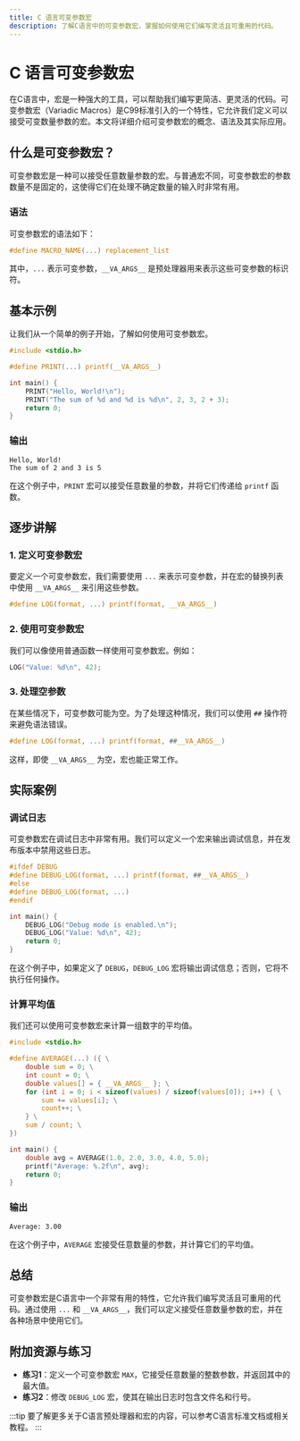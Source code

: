 ```yaml
---
title: C 语言可变参数宏
description: 了解C语言中的可变参数宏，掌握如何使用它们编写灵活且可重用的代码。
---
```


# C 语言可变参数宏

在C语言中，宏是一种强大的工具，可以帮助我们编写更简洁、更灵活的代码。可变参数宏（Variadic Macros）是C99标准引入的一个特性，它允许我们定义可以接受可变数量参数的宏。本文将详细介绍可变参数宏的概念、语法及其实际应用。

## 什么是可变参数宏？

可变参数宏是一种可以接受任意数量参数的宏。与普通宏不同，可变参数宏的参数数量不是固定的，这使得它们在处理不确定数量的输入时非常有用。

### 语法

可变参数宏的语法如下：

```c
#define MACRO_NAME(...) replacement_list
```

其中，`...` 表示可变参数，`__VA_ARGS__` 是预处理器用来表示这些可变参数的标识符。

## 基本示例

让我们从一个简单的例子开始，了解如何使用可变参数宏。

```c
#include <stdio.h>

#define PRINT(...) printf(__VA_ARGS__)

int main() {
    PRINT("Hello, World!\n");
    PRINT("The sum of %d and %d is %d\n", 2, 3, 2 + 3);
    return 0;
}
```

### 输出

```
Hello, World!
The sum of 2 and 3 is 5
```

在这个例子中，`PRINT` 宏可以接受任意数量的参数，并将它们传递给 `printf` 函数。

## 逐步讲解

### 1. 定义可变参数宏

要定义一个可变参数宏，我们需要使用 `...` 来表示可变参数，并在宏的替换列表中使用 `__VA_ARGS__` 来引用这些参数。

```c
#define LOG(format, ...) printf(format, __VA_ARGS__)
```

### 2. 使用可变参数宏

我们可以像使用普通函数一样使用可变参数宏。例如：

```c
LOG("Value: %d\n", 42);
```

### 3. 处理空参数

在某些情况下，可变参数可能为空。为了处理这种情况，我们可以使用 `##` 操作符来避免语法错误。

```c
#define LOG(format, ...) printf(format, ##__VA_ARGS__)
```

这样，即使 `__VA_ARGS__` 为空，宏也能正常工作。

## 实际案例

### 调试日志

可变参数宏在调试日志中非常有用。我们可以定义一个宏来输出调试信息，并在发布版本中禁用这些日志。

```c
#ifdef DEBUG
#define DEBUG_LOG(format, ...) printf(format, ##__VA_ARGS__)
#else
#define DEBUG_LOG(format, ...)
#endif

int main() {
    DEBUG_LOG("Debug mode is enabled.\n");
    DEBUG_LOG("Value: %d\n", 42);
    return 0;
}
```

在这个例子中，如果定义了 `DEBUG`，`DEBUG_LOG` 宏将输出调试信息；否则，它将不执行任何操作。

### 计算平均值

我们还可以使用可变参数宏来计算一组数字的平均值。

```c
#include <stdio.h>

#define AVERAGE(...) ({ \
    double sum = 0; \
    int count = 0; \
    double values[] = { __VA_ARGS__ }; \
    for (int i = 0; i < sizeof(values) / sizeof(values[0]); i++) { \
        sum += values[i]; \
        count++; \
    } \
    sum / count; \
})

int main() {
    double avg = AVERAGE(1.0, 2.0, 3.0, 4.0, 5.0);
    printf("Average: %.2f\n", avg);
    return 0;
}
```

### 输出

```
Average: 3.00
```

在这个例子中，`AVERAGE` 宏接受任意数量的参数，并计算它们的平均值。

## 总结

可变参数宏是C语言中一个非常有用的特性，它允许我们编写灵活且可重用的代码。通过使用 `...` 和 `__VA_ARGS__`，我们可以定义接受任意数量参数的宏，并在各种场景中使用它们。

## 附加资源与练习

- **练习1**：定义一个可变参数宏 `MAX`，它接受任意数量的整数参数，并返回其中的最大值。
- **练习2**：修改 `DEBUG_LOG` 宏，使其在输出日志时包含文件名和行号。

:::tip
要了解更多关于C语言预处理器和宏的内容，可以参考C语言标准文档或相关教程。
:::